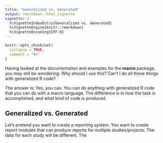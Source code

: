 ```yaml
---
title: "Generalized vs. Generated"
output: rmarkdown::html_vignette
vignette: >
  %\VignetteIndexEntry{Generalized vs. Generated}
  %\VignetteEngine{knitr::rmarkdown}
  %\VignetteEncoding{UTF-8}
---
```


```r
knitr::opts_chunk$set(
  collapse = TRUE,
  comment = "#>"
)
```
Having looked at the documentation and examples for the **macro** package, 
you may still be wondering:  Why should I use this?  Can't I do all these things
with generalized R code?

The answer is: Yes, you can. You can do anything with generalized R code
that you can do with a macro language.  The difference is in how the task
is accomplished, and what kind of code is produced.

## Generalized vs. Generated

Let's pretend you want to create a reporting system. You want to create
report modules that can produce reports for multiple studies/projects.
The data for each study will be different.  The 

